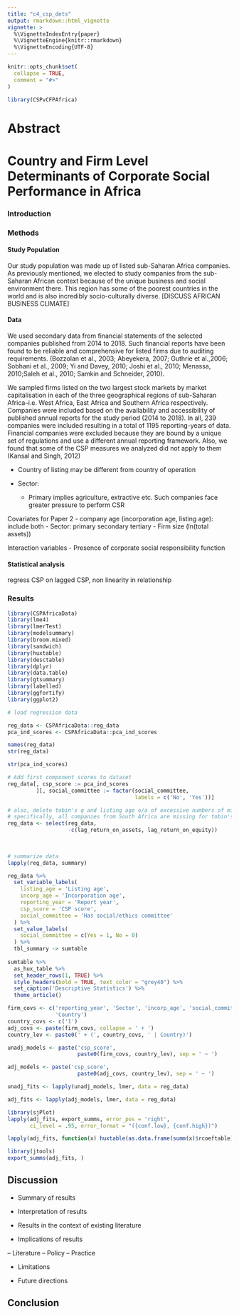 ```yaml
---
title: "c4_csp_dets"
output: rmarkdown::html_vignette
vignette: >
  %\VignetteIndexEntry{paper}
  %\VignetteEngine{knitr::rmarkdown}
  %\VignetteEncoding{UTF-8}
---
```


```r
knitr::opts_chunk$set(
  collapse = TRUE,
  comment = "#>"
)
```

```r
library(CSPvCFPAfrica)
```

# Abstract {-}

# Country and Firm Level Determinants of Corporate Social Performance in Africa

### Introduction


### Methods

#### Study Population

Our study population was made up of listed sub-Saharan Africa companies. As previously mentioned, we elected to study companies from the sub-Saharan African context because of the unique business and social environment there. This region has some of the poorest countries in the world and is also incredibly socio-culturally diverse. 
[DISCUSS AFRICAN BUSINESS CLIMATE]

#### Data

We used secondary data from financial statements of the selected companies published from 2014 to 2018. Such financial reports have been found to be reliable and comprehensive for listed firms due to auditing requirements. (Bozzolan et al., 2003; Abeyekera, 2007; Guthrie et al.,2006; Sobhani et al., 2009; Yi and Davey, 2010; Joshi et al., 2010; Menassa, 2010;Saleh et al., 2010; Samkin and Schneider, 2010).

We sampled firms listed on the two largest stock markets by market capitalisation in each of the three geographical regions of sub-Saharan Africa--i.e. West Africa, East Africa and Southern Africa respectively. Companies were included based on the availability and accessibility of published annual reports for the study period (2014 to 2018). In all, 239 companies were included resulting in a total of 1195 reporting-years of data. Financial companies were excluded because they are bound by a unique set of regulations and use a different annual reporting framework. Also, we found that some of the CSP measures we analyzed did not apply to them (Kansal and Singh, 2012)

- Country of listing may be different from country of operation

- Sector:
  - Primary implies agriculture, extractive etc. Such companies face greater pressure to perform CSR 

Covariates for Paper 2
- company age (incorporation age, listing age): include both
- Sector: primary secondary tertiary
- Firm size (ln(total assets))

Interaction variables
- Presence of corporate social responsibility function

#### Statistical analysis

regress CSP on lagged CSP, 
non linearity in relationship


### Results

```r

library(CSPAfricaData)
library(lme4)
library(lmerTest)
library(modelsummary)
library(broom.mixed)
library(sandwich)
library(huxtable)
library(desctable)
library(dplyr)
library(data.table)
library(gtsummary)
library(labelled)
library(ggfortify)
library(ggplot2)

```

```r
# load regression data

reg_data <- CSPAfricaData::reg_data
pca_ind_scores <- CSPAfricaData::pca_ind_scores

names(reg_data)
str(reg_data)

str(pca_ind_scores)

# Add first component scores to dataset
reg_data[, csp_score := pca_ind_scores
         ][, social_committee := factor(social_committee, 
                                        labels = c('No', 'Yes'))]

# also, delete tobin's q and listing age o/a of excessive numbers of missing values
# specifically, all companies from South Africa are missing for tobin's q
reg_data <- select(reg_data, 
                   -c(lag_return_on_assets, lag_return_on_equity))
  
  

# summarize data
lapply(reg_data, summary)

```

```r

reg_data %>% 
  set_variable_labels(
    listing_age = 'Listing age',
    incorp_age = 'Incorporation age',
    reporting_year = 'Report year',
    csp_score = 'CSP score',
    social_committee = 'Has social/ethics committee'
  ) %>% 
  set_value_labels(
    social_committee = c(Yes = 1, No = 0)
  ) %>% 
  tbl_summary -> sumtable
  
sumtable %>% 
  as_hux_table %>% 
  set_header_rows(1, TRUE) %>% 
  style_headers(bold = TRUE, text_color = "grey40") %>% 
  set_caption('Descriptive Statistics') %>% 
  theme_article()

```

```r

firm_covs <- c('reporting_year', 'Sector', 'incorp_age', 'social_committee',
               'Country')
country_covs <- c('1')
adj_covs <- paste(firm_covs, collapse = ' + ')
country_lev <- paste0(' + (', country_covs, ' | Country)')

unadj_models <- paste('csp_score', 
                      paste0(firm_covs, country_lev), sep = ' ~ ')

adj_models <- paste('csp_score', 
                      paste0(adj_covs, country_lev), sep = ' ~ ')

unadj_fits <- lapply(unadj_models, lmer, data = reg_data)

adj_fits <- lapply(adj_models, lmer, data = reg_data)

```

```r
library(sjPlot)
lapply(adj_fits, export_summs, error_pos = 'right', 
       ci_level = .95, error_format = "({conf.low}, {conf.high})") 

lapply(adj_fits, function(x) huxtable(as.data.frame(summ(x)$rcoeftable)))


```

```r
library(jtools)
export_summs(adj_fits, )

```

## Discussion

- Summary of results

- Interpretation of results

- Results in the context of existing literature

- Implications of results

-- Literature
-- Policy
-- Practice

- Limitations

- Future directions

## Conclusion
